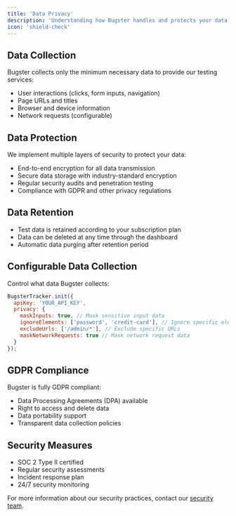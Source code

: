 ```yaml
---
title: 'Data Privacy'
description: 'Understanding how Bugster handles and protects your data'
icon: 'shield-check'
---
```


## Data Collection

Bugster collects only the minimum necessary data to provide our testing services:

- User interactions (clicks, form inputs, navigation)
- Page URLs and titles
- Browser and device information
- Network requests (configurable)

## Data Protection

We implement multiple layers of security to protect your data:

- End-to-end encryption for all data transmission
- Secure data storage with industry-standard encryption
- Regular security audits and penetration testing
- Compliance with GDPR and other privacy regulations

## Data Retention

- Test data is retained according to your subscription plan
- Data can be deleted at any time through the dashboard
- Automatic data purging after retention period

## Configurable Data Collection

Control what data Bugster collects:

```javascript
BugsterTracker.init({
  apiKey: 'YOUR_API_KEY',
  privacy: {
    maskInputs: true, // Mask sensitive input data
    ignoreElements: ['password', 'credit-card'], // Ignore specific elements
    excludeUrls: ['/admin/*'], // Exclude specific URLs
    maskNetworkRequests: true // Mask network request data
  }
});
```

## GDPR Compliance

Bugster is fully GDPR compliant:

- Data Processing Agreements (DPA) available
- Right to access and delete data
- Data portability support
- Transparent data collection policies

## Security Measures

- SOC 2 Type II certified
- Regular security assessments
- Incident response plan
- 24/7 security monitoring

For more information about our security practices, contact our [security team](mailto:security@bugster.app). 